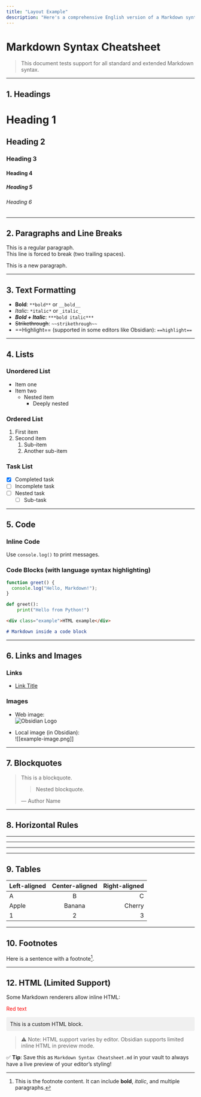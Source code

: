 ```yaml
---
title: "Layout Example"
description: "Here's a comprehensive English version of a Markdown syntax reference document that includes all common Markdown elements. "
---
```


# Markdown Syntax Cheatsheet

> This document tests support for all standard and extended Markdown syntax.

---

## 1. Headings

# Heading 1
## Heading 2
### Heading 3
#### Heading 4
##### Heading 5
###### Heading 6

---

## 2. Paragraphs and Line Breaks

This is a regular paragraph.  
This line is forced to break (two trailing spaces).

This is a new paragraph.

---

## 3. Text Formatting

- **Bold**: `**bold**` or `__bold__`
- *Italic*: `*italic*` or `_italic_`
- ***Bold + Italic***: `***bold italic***`
- ~~Strikethrough~~: `~~strikethrough~~`
- ==Highlight== (supported in some editors like Obsidian): `==highlight==`

---

## 4. Lists

### Unordered List
- Item one
- Item two
  - Nested item
    - Deeply nested

### Ordered List
1. First item
2. Second item
   1. Sub-item
   2. Another sub-item

### Task List
- [x] Completed task
- [ ] Incomplete task
- [ ] Nested task
  - [ ] Sub-task

---

## 5. Code

### Inline Code
Use `console.log()` to print messages.

### Code Blocks (with language syntax highlighting)
```javascript
function greet() {
  console.log("Hello, Markdown!");
}
```

```python
def greet():
    print("Hello from Python!")
```

```html
<div class="example">HTML example</div>
```

```markdown
# Markdown inside a code block
```

---

## 6. Links and Images

### Links
- [Link Title](https://uxspot.mintlify.app)

[example]: https://example.com "Optional title"

### Images
- Web image:  
  ![Obsidian Logo](https://publish-01.obsidian.md/access/f7b5e8d0-8f8a-4f8b-8f8a-8f8b8f8b8f8b/logo.png)

- Local image (in Obsidian):  
  ![[example-image.png]]

---

## 7. Blockquotes

> This is a blockquote.
>
> > Nested blockquote.
>
> — Author Name

---

## 8. Horizontal Rules

---

***

___

---

## 9. Tables

| Left-aligned | Center-aligned | Right-aligned |
|:-------------|:--------------:|--------------:|
| A            | B              | C             |
| Apple        | Banana         | Cherry        |
| 1            | 2              | 3             |

---

## 10. Footnotes

Here is a sentence with a footnote[^1].

[^1]: This is the footnote content. It can include **bold**, *italic*, and multiple paragraphs.

---

## 12. HTML (Limited Support)

Some Markdown renderers allow inline HTML:

<span style="color: red;">Red text</span>

<div style="background: #f0f0f0; padding: 10px; border-radius: 4px;">
  This is a custom HTML block.
</div>

> ⚠️ Note: HTML support varies by editor. Obsidian supports limited inline HTML in preview mode.


✅ **Tip**: Save this as `Markdown Syntax Cheatsheet.md` in your vault to always have a live preview of your editor’s styling!